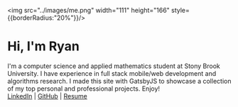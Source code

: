 <img src="../images/me.png" width="111" height="166" style={{borderRadius:"20%"}}/>

# Hi, I'm Ryan

I'm a computer science and applied mathematics student at Stony Brook University. I have experience in full stack mobile/web development and algorithms research. I made this site with GatsbyJS to showcase a collection of my top personal and professional projects. Enjoy!\
[LinkedIn](https://www.linkedin.com/in/ryan-rychlak/) | [GitHub](https://github.com/ryanrych) | [Resume](/resume)